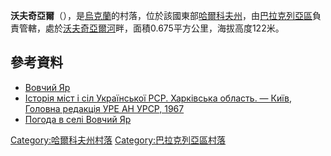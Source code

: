 {{coord|49|36|25|N|36|48|12|E|scale:100000_region:UA|display=title}}

'''沃夫奇亞爾'''（{{lang-uk|Вовчий Яр}}），是[[烏克蘭|烏克蘭]]的村落，位於該國東部[[哈爾科夫州|哈爾科夫州]]，由[[巴拉克列亞區|巴拉克列亞區]]負責管轄，處於[[沃夫奇亞爾河|沃夫奇亞爾河]]畔，面積0.675平方公里，海拔高度122米。

==參考資料==
* [http://w1.c1.rada.gov.ua/pls/z7502/A005?rdat1=19.09.2011&rf7571=32156 Вовчий Яр]
* [https://archive.is/20121223003418/http://www.igsu.org.ua/Harkovskja.obl/Balaklejskij.rajon/JAkovenkovo.html Історія міст і сіл Української РСР. Харківська область. — Київ, Головна редакція УРЕ АН УРСР, 1967]
* [http://weather.in.ua/ua/har'kovskaja/4222 Погода в селі Вовчий Яр] {{Wayback|url=http://weather.in.ua/ua/har%27kovskaja/4222 |date=20200918135903 }}

{{DEFAULTSORT:Вовчий Яр}}
[[Category:哈爾科夫州村落|Category:哈爾科夫州村落]]
[[Category:巴拉克列亞區村落|Category:巴拉克列亞區村落]]


{{Kharkiv-geo-stub}}